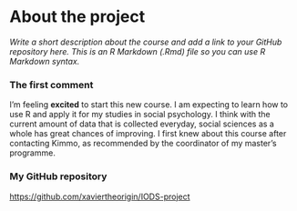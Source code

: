 
# About the project

*Write a short description about the course and add a link to your GitHub repository here. This is an R Markdown (.Rmd) file so you can use R Markdown syntax.*

### The first comment  
I'm feeling **excited** to start this new course. I am expecting to learn how to use R and apply it for my studies in social psychology. I think with the current amount of data that is collected everyday, social sciences as a whole has great chances of improving.
I first knew about this course after contacting Kimmo, as recommended by the coordinator of my master's programme.

### My GitHub repository  
<https://github.com/xaviertheorigin/IODS-project>